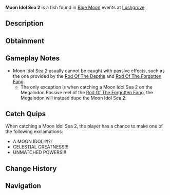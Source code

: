 {{FishInfobox
|image          = Moon Idol Sea 2.png
|rarity         = Secret
|sea            = Second Sea
|location       = [[Blue Moon - Second Sea]]
|sublocation    = 
|sources        = Fishing Rod
|nopassive      = 1
|radar_location = 
|prog_speed     = -80
|xp             = 20000
|weather        = 
|time           = 
|season         = 
|bait           = 
|base_weight    = 50
|base_value     = 30000
|weight_range   = 0
|base_chance    = 1
|base_resil     = 150
}}
'''Moon Idol Sea 2''' is a {{Rarity|Secret}} fish found in [[Blue Moon]] events at [[Lushgrove]].

== Description ==
{{Description|A moon shaped stone with an unmatched spirit...|Bestiary Entry}}

== Obtainment ==
{{Fish Availability|
Blue Moon/Second Sea
|top_rods      = 
Great Rod of Oscar\767.25\11899.06;
Astralhook Rod\701.84\11674.77;
Carrot Rod\587.64\10593.9;
Fang of the Eclipse\584.81\11106.37;
Treasure Rod\556.25\10002.71;
Resourceful Rod\383.78\6465.57;
Verdant Shear Rod\496.93\9499.55;
Blazebringer Rod\487.26\9135.9;
Free Spirit Rod\475.4\8728.3;
Seraphic Rod\343.79\6572.03;
Trident Rod\342.78\6552.85;
Ethereal Prism Rod\342.73\6366.11;
Challenger's Rod\321.84\6323.68;
No-Life Rod\319.19\6293.97;
Rod Of The Exalted One\315.73\5957.57;
Rod Of The Forgotten Fang\315.67\6054.75;
Rod Of The Depths\305.8\5925.13;
Depthseeker Rod\291.68\5769.35;
Volcanic Rod\291.26\5806.27;
Avalanche Rod\289.5\5705.97;
Zeus Rod\287.1\5723.33;
Steady Rod\272.4\5065.23
|recommended   = Astralhook Rod
}}

== Gameplay Notes ==
* Moon Idol Sea 2 usually cannot be caught with passive effects, such as the one provided by the [[Rod Of The Depths]] and [[Rod Of The Forgotten Fang]].
** The only exception is when catching a Moon Idol Sea 2 on the Megalodon Passive reel of the [[Rod Of The Forgotten Fang]], the Megalodon will instead dupe the Moon Idol Sea 2.

== Catch Quips ==
When catching a Moon Idol Sea 2, the player has a chance to make one of the following exclamations:
* A MOON IDOL!?!?!
* CELESTIAL GREATNESS!!!
* UNMATCHED POWERS!!!

== Change History ==
{{Change History|{{subst:Current Version}}}}

== Navigation ==
{{Fish Navbox|Blue Moon - Second Sea}}
